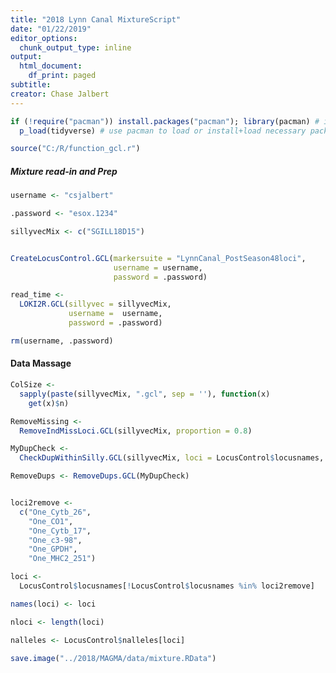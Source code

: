 ```yaml
---
title: "2018 Lynn Canal MixtureScript"
date: "01/22/2019"
editor_options:
  chunk_output_type: inline
output:
  html_document:
    df_print: paged
subtitle: 
creator: Chase Jalbert
---
```



```r
if (!require("pacman")) install.packages("pacman"); library(pacman) # install pacman, if not installed
  p_load(tidyverse) # use pacman to load or install+load necessary packages

source("C:/R/function_gcl.r")
```

##### Mixture read-in and Prep ####################################

```r
username <- "csjalbert"

.password <- "esox.1234"

sillyvecMix <- c("SGILL18D15")


CreateLocusControl.GCL(markersuite = "LynnCanal_PostSeason48loci",
                       username = username,
                       password = .password)

read_time <-
  LOKI2R.GCL(sillyvec = sillyvecMix,
             username =  username,
             password = .password)

rm(username, .password)
```
 

#### Data Massage ####################################

```r
ColSize <-
  sapply(paste(sillyvecMix, ".gcl", sep = ''), function(x)
    get(x)$n)

RemoveMissing <-
  RemoveIndMissLoci.GCL(sillyvecMix, proportion = 0.8)

MyDupCheck <-
  CheckDupWithinSilly.GCL(sillyvecMix, loci = LocusControl$locusnames, quantile = NULL)

RemoveDups <- RemoveDups.GCL(MyDupCheck)


loci2remove <-
  c("One_Cytb_26",
    "One_CO1",
    "One_Cytb_17",
    "One_c3-98",
    "One_GPDH",
    "One_MHC2_251")

loci <-
  LocusControl$locusnames[!LocusControl$locusnames %in% loci2remove]

names(loci) <- loci

nloci <- length(loci)

nalleles <- LocusControl$nalleles[loci]
```


```r
save.image("../2018/MAGMA/data/mixture.RData")
```

  
  
  
  
  
  